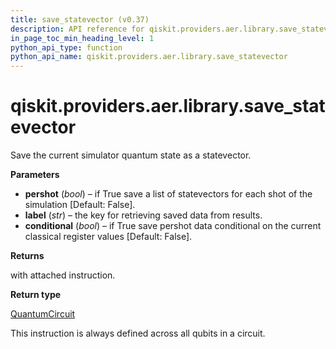 ```yaml
---
title: save_statevector (v0.37)
description: API reference for qiskit.providers.aer.library.save_statevector in qiskit v0.37
in_page_toc_min_heading_level: 1
python_api_type: function
python_api_name: qiskit.providers.aer.library.save_statevector
---
```


<span id="qiskit-providers-aer-library-save-statevector" />

# qiskit.providers.aer.library.save\_statevector

<Function id="qiskit.providers.aer.library.save_statevector" isDedicatedPage={true} github="https://github.com/qiskit/qiskit-aer/tree/stable/0.10/qiskit/providers/aer/library/save_instructions/save_statevector.py" signature="save_statevector(self, label='statevector', pershot=False, conditional=False)">
  Save the current simulator quantum state as a statevector.

  **Parameters**

  *   **pershot** (*bool*) – if True save a list of statevectors for each shot of the simulation \[Default: False].
  *   **label** (*str*) – the key for retrieving saved data from results.
  *   **conditional** (*bool*) – if True save pershot data conditional on the current classical register values \[Default: False].

  **Returns**

  with attached instruction.

  **Return type**

  [QuantumCircuit](qiskit.circuit.QuantumCircuit "qiskit.circuit.QuantumCircuit")

  <Admonition title="Note" type="note">
    This instruction is always defined across all qubits in a circuit.
  </Admonition>
</Function>


